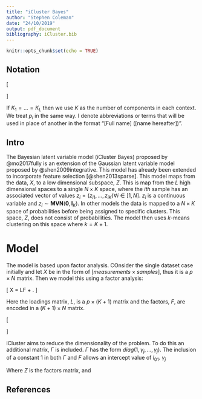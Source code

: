 ```yaml
---
title: "iCluster Bayes"
author: "Stephen Coleman"
date: "24/10/2019"
output: pdf_document
bibliography: iCluster.bib
---
```


```r
knitr::opts_chunk$set(echo = TRUE)
```

## Notation

\[
\begin{aligned}
N & & \textrm{The number of samples in the data.} \\
L & & \textrm{The number of datasets present.} \\
p_l & & \textrm{The number of measurements for each sample in the $lth$ dataset.} \\
K_l & & \textrm{The number of components present in the $lth$ dataset.} \\
X &= (X_1, \ldots, X_l) & \textrm{The datasets.} \\
X_l &= (X_{l1}, \ldots, X_{lN}) & \textrm{The observed data for the $lth$ dataset.} \\
c &= (c_1, \ldots, c_L) & \textrm{ The membership vectors for each dataset (our latent variable).} \\
c_l &= (c_{l1}, \ldots, c_{lN}) & \textrm{The context-specific component membership.} \\
C &= (C_1, \ldots, C_N) & \textrm{The global allocation vector.} \\
\pi_l &= (\pi_{l1,}\ldots, \pi_{lK_l}) & \textrm{The mixture weights in the $lth$ context.}
\end{aligned}
\]

If $K_1 = \ldots = K_L$ then we use $K$ as the number of components in each 
context. We treat $p_l$ in the same way. I denote abbreviations or terms that 
will be used in place of another in the format "[Full name] ([name hereafter])".


## Intro

The Bayesian latent variable model (iCluster Bayes) proposed by @mo2017fully is 
an extension of the Gaussian latent variable model proposed by
@shen2009integrative. This model has already been extended to incorporate 
feature selection [@shen2013sparse]. This model maps from the data, $X$, to a 
low dimensional subspace, $Z$. This is map from the $L$ high dimensional spaces
to a single $N \times K$ space, where the $ith$ sample has an associated vector 
of values $z_i = (z_{i1}, \ldots, z_{iK}) \forall i \in [1, N]$. $z_i$ is a 
continuous variable and $z_i \sim \textbf{MVN}(\mathbf{0}, \mathbf{I}_K)$. In other 
models the data is mapped to a $N \times K$ space of probabilities before being 
assigned to specific clusters. This space, $Z$, does not consist of 
probabilities. The model then uses $k$-means clustering on this space where 
$k=K+1$.


# Model

The model is based upon factor analysis. COnsider the single dataset case initially and let $X$ be in the form of [$measurements \times samples$], thus it is a $p \times N$ matrix. Then we model this using a factor analysis:

\[
X = LF + \epsilon.
\]

Here the loadings matrix, $L$, is a $p \times (K + 1)$ matrix and the factors, $F$, are encoded in a $(K + 1) \times N$ matrix. 

\[
\begin{aligned}
L &= \begin{bmatrix}
  l_{01} & l_{11} & \cdots & l_{K1} \\
  \vdots & \vdots & \ddots & \vdots \\
  l_{0p} & l_{1p} & \cdots & l_{Kp}
\end{bmatrix} \\

F &= \begin{bmatrix}
  1 & z_{11} & \cdots & z_{1K} \\
  \vdots & \vdots & \ddots & \vdots \\
  1 & z_{N1} & \cdots & z_{NK}
\end{bmatrix}
\end{aligned}
\]

iCluster aims to reduce the dimensionality of the problem. To do this an additional matrix, $\Gamma$ is included. $\Gamma$ has the form $diag(1, \gamma_j, \ldots, \gamma_j)$. The inclusion of a constant 1 in both $\Gamma$ and $F$ allows an intercept value of $l_{01}$. $\gamma_j$ 

<!-- \[ -->
<!-- X_l = \Gamma_l \beta_l Z + \epsilon  -->
<!-- %x_{lij} = z_i \Gamma_{lj} \beta_{lj} + \epsilon_{lij} -->
<!-- \] -->

Where $Z$ is the factors matrix, and 

## References